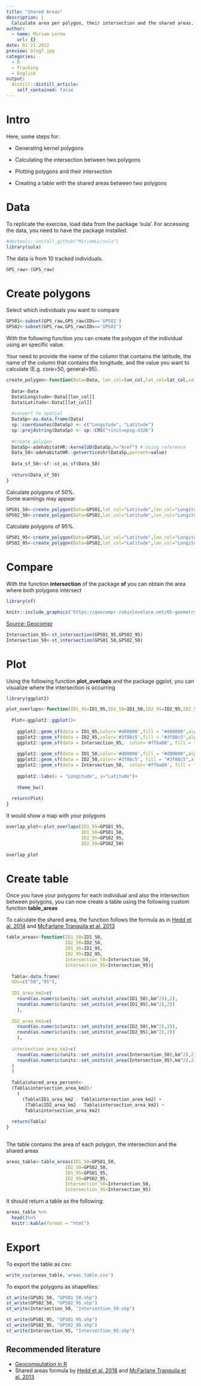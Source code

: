 ```yaml
---
title: "Shared Areas"
description: |
  Calculate area per polygon, their intersection and the shared areas.
author:
  - name: Miriam Lerma
    url: {}
date: 01-21-2022
preview: blog7.jpg
categories:
  - R
  - Tracking
  - English
output:
  distill::distill_article:
    self_contained: false
---
```


# Intro

Here, some steps for:

- Generating kernel polygons

- Calculating the intersection between two polygons

- Plotting polygons and their intersection

- Creating a table with the shared areas between two polygons 



# Data

To replicate the exercise, load data from the package 'sula'.
For accessing the data, you need to have the package installed. 

```r
#devtools::install_github("MiriamLL/sula")
library(sula)
```

The data is from 10 tracked individuals.

```r
GPS_raw<-(GPS_raw)
```

# Create polygons

Select which individuals you want to compare

```r
GPS01<-subset(GPS_raw,GPS_raw$IDs=='GPS01')
GPS02<-subset(GPS_raw,GPS_raw$IDs=='GPS02')
```

With the following function you can create the polygon of the individual using an specific value.

Your need to provide the name of the column that contains the latitude, the name of the column that contains the longitude, and the value you want to calculate (E.g. core=50, general=95).

```r
create_polygon<-function(Data=Data, lon_col=lon_col,lat_col=lat_col,value=value){
  
  Data<-Data
  Data$Longitude<-Data[[lon_col]]
  Data$Latitude<-Data[[lat_col]]
    
  #convert to spatial
  DataSp<-as.data.frame(Data)
  sp::coordinates(DataSp) <- c("Longitude", "Latitude")
  sp::proj4string(DataSp) <- sp::CRS("+init=epsg:4326")
  
  #create polygon
  DataSp<-adehabitatHR::kernelUD(DataSp,h="href") # Using reference
  Data_50<-adehabitatHR::getverticeshr(DataSp,percent=value)
  
  Data_sf_50<-sf::st_as_sf(Data_50)
  
  return(Data_sf_50)
}
```

Calculate polygons of 50%.  
Some warnings may appear

```r
GPS01_50<-create_polygon(Data=GPS01,lat_col="Latitude",lon_col="Longitude",value=50)
GPS02_50<-create_polygon(Data=GPS02,lat_col="Latitude",lon_col="Longitude",value=50)
```

Calculate polygons of 95%.  

```r
GPS01_95<-create_polygon(Data=GPS01,lat_col="Latitude",lon_col="Longitude",value=95)
GPS02_95<-create_polygon(Data=GPS02,lat_col="Latitude",lon_col="Longitude",value=95)
```

# Compare

With the function **intersection** of the package **sf** you can obtain the area where both polygons intersect

```r
library(sf)
```

```r
knitr::include_graphics("https://geocompr.robinlovelace.net/05-geometry-operations_files/figure-html/circle-intersection-1.png")
```
[Source: Geocompr](https://geocompr.robinlovelace.net/05-geometry-operations_files/figure-html/circle-intersection-1.png)


```r
Intersection_95<-st_intersection(GPS01_95,GPS02_95)
Intersection_50<-st_intersection(GPS01_50,GPS02_50)
```

# Plot

Using the following function **plot_overlaps** and the package ggplot, you can visualize where  the intersection is occurring

```r
library(ggplot2)
```

```r
plot_overlaps<-function(ID1_95=ID1_95,ID1_50=ID1_50,ID2_95=ID2_95,ID2_50=ID2_50){
  
  Plot<-ggplot2::ggplot()+
  
    ggplot2::geom_sf(data = ID1_95,color='#d00000',fill = "#d00000",alpha=0.3,size=1)+ 
    ggplot2::geom_sf(data = ID2_95,color='#3f88c5',fill = "#3f88c5",alpha=0.3,size=1)+
    ggplot2::geom_sf(data = Intersection_95,  color='#ffba08', fill = "#ffba08",alpha=0.3,size=1)+
    
    ggplot2::geom_sf(data = ID1_50,color='#d00000',fill = "#d00000",alpha=0.7,size=1)+
    ggplot2::geom_sf(data = ID2_50,color='#3f88c5', fill = "#3f88c5",alpha=0.7,size=1)+ 
    ggplot2::geom_sf(data = Intersection_50,  color='#ffba08', fill = "#ffba08",alpha=0.7,size=1)+
    
    ggplot2::labs(x = "Longitude", y="Latitude")+
    
    theme_bw()
  
  return(Plot)
}
```

It would show a map with your polygons

```r
overlap_plot<-plot_overlaps(ID1_95=GPS01_95,
                            ID1_50=GPS01_50,
                            ID2_95=GPS02_95,
                            ID2_50=GPS02_50)
  
overlap_plot
```

# Create table

Once you have your polygons for each individual and also the intersection between polygons, you can now create a table using the following custom function **table_areas**

To calculate the shared area, the function follows the formula as in  [Hedd et al. 2014](https://journals.plos.org/plosone/article?id=10.1371/journal.pone.0194389#sec002) and [McFarlane Tranquila et al. 2013](https://www.int-res.com/articles/meps2013/472/m472p287.pdf)

```r
table_areas<-function(ID1_50=ID1_50,
                      ID2_50=ID2_50,
                      ID1_95=ID1_95,
                      ID2_95=ID2_95,
                      Intersection_50=Intersection_50,
                      Intersection_95=Intersection_95){
  
  Tabla<-data.frame(
  UDs=c("50","95"),
  
  ID1_area_km2=c(
    round(as.numeric(units::set_units(st_area(ID1_50),km^2)),2),
    round(as.numeric(units::set_units(st_area(ID1_95),km^2),2))
    ),
  
  ID2_area_km2=c(
    round(as.numeric(units::set_units(st_area(ID2_50),km^2),2)),
    round(as.numeric(units::set_units(st_area(ID2_95),km^2),2))
    ),
  
  intersection_area_km2=c(
    round(as.numeric(units::set_units(st_area(Intersection_50),km^2),2)),
    round(as.numeric(units::set_units(st_area(Intersection_95),km^2),2))
  )
  )
  
  Tabla$shared_area_percent<-
  (Tabla$intersection_area_km2)/
    (
      (Tabla$ID1_area_km2 - Tabla$intersection_area_km2) + 
       (Tabla$ID2_area_km2 - Tabla$intersection_area_km2) + 
       Tabla$intersection_area_km2)
  
  return(Tabla)
}
                    
```

The table contains the area of each polygon, the intersection and the shared areas

```r
areas_table<-table_areas(ID1_50=GPS01_50,
                      ID2_50=GPS02_50,
                      ID1_95=GPS01_95,
                      ID2_95=GPS02_95,
                      Intersection_50=Intersection_50,
                      Intersection_95=Intersection_95)
```

It should return a table as the following:

```r
areas_table %>% 
  head()%>%
  knitr::kable(format = "html")
```

# Export

To export the table as csv:

```r
write_csv(areas_table,'areas_table.csv')
```

To export the polygons as shapefiles:

```r
st_write(GPS01_50, "GPS01_50.shp")
st_write(GPS02_50, "GPS02_95.shp")
st_write(Intersection_50, "Intersection_50.shp")

st_write(GPS01_95, "GPS01_95.shp")
st_write(GPS02_95, "GPS02_95.shp")
st_write(Intersection_95, "Intersection_95.shp")
```

## Recommended literature

- [Geocomputation in R](https://geocompr.robinlovelace.net/)
- Shared areas formula by [Hedd et al. 2018](https://journals.plos.org/plosone/article?id=10.1371/journal.pone.0194389#sec002) and [McFarlane Tranquila et al. 2013](https://www.int-res.com/articles/meps2013/472/m472p287.pdf)